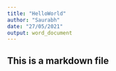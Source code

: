 ```yaml
---
title: "HelloWorld"
author: "Saurabh"
date: "27/05/2021"
output: word_document
---
```

## This is a markdown file